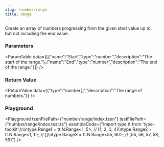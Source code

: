 ```yaml
---
slug: /number/range
title: Range
---
```



Create an array of numbers progressing from the given start value up to, but not including the end value.

### Parameters
<ParamTable data={[{"name":"Start","type":"number","description":"The start of the range."},{"name":"End","type":"number","description":"The end of the range."}]} />

### Return Value
<ReturnValue data={{"type":"number[]","description":"The range of numbers."}} />

### Playground

<Playground tzenFilePath={"number/range/index.tzen"} testFilePath={"number/range/index.test.ts"} exampleCode={"import type tt from 'type-toolkit';\n\ntype Range1 = tt.N.Range<1, 5>; // [1, 2, 3, 4]\ntype Range2 = tt.N.Range<1, 1>; // []\ntype Range3 = tt.N.Range<55, 60>; // [55, 56, 57, 58, 59]"} />

